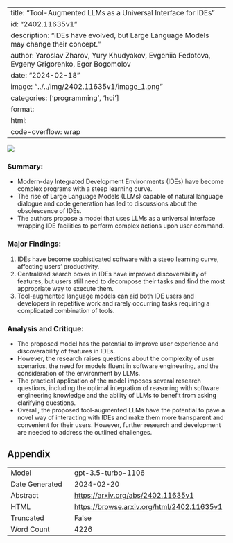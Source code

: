 
---
title: "Tool-Augmented LLMs as a Universal Interface for IDEs"
id: "2402.11635v1"
description: "IDEs have evolved, but Large Language Models may change their concept."
author: Yaroslav Zharov, Yury Khudyakov, Evgeniia Fedotova, Evgeny Grigorenko, Egor Bogomolov
date: "2024-02-18"
image: "../../img/2402.11635v1/image_1.png"
categories: ['programming', 'hci']
format:
  html:
    code-overflow: wrap
---

![](../../img/2402.11635v1/image_1.png)

### **Summary:**
- Modern-day Integrated Development Environments (IDEs) have become complex programs with a steep learning curve.
- The rise of Large Language Models (LLMs) capable of natural language dialogue and code generation has led to discussions about the obsolescence of IDEs.
- The authors propose a model that uses LLMs as a universal interface wrapping IDE facilities to perform complex actions upon user command.

### **Major Findings:**
1. IDEs have become sophisticated software with a steep learning curve, affecting users' productivity.
2. Centralized search boxes in IDEs have improved discoverability of features, but users still need to decompose their tasks and find the most appropriate way to execute them.
3. Tool-augmented language models can aid both IDE users and developers in repetitive work and rarely occurring tasks requiring a complicated combination of tools.

### **Analysis and Critique:**
- The proposed model has the potential to improve user experience and discoverability of features in IDEs.
- However, the research raises questions about the complexity of user scenarios, the need for models fluent in software engineering, and the consideration of the environment by LLMs.
- The practical application of the model imposes several research questions, including the optimal integration of reasoning with software engineering knowledge and the ability of LLMs to benefit from asking clarifying questions.
- Overall, the proposed tool-augmented LLMs have the potential to pave a novel way of interacting with IDEs and make them more transparent and convenient for their users. However, further research and development are needed to address the outlined challenges.

## Appendix

|          |          |
|----------|----------|
| Model     | gpt-3.5-turbo-1106       |
| Date Generated     | 2024-02-20       |
| Abstract | [https://arxiv.org/abs/2402.11635v1](https://arxiv.org/abs/2402.11635v1)        |
| HTML     | [https://browse.arxiv.org/html/2402.11635v1](https://browse.arxiv.org/html/2402.11635v1)       |
| Truncated       | False       |
| Word Count       | 4226       |